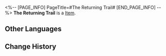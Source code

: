 <%-- [PAGE_INFO]
PageTitle=#The Returning Trail#
[END_PAGE_INFO] --%>
{{Item Infobox
|id          = 25
|image       = Item The Returning Trail.png
|type        = 
|invCategory = 
|rarity      = 3
|effect      = Traces from a past journey. Accumulate this to progress on the Path of Return.
|description = ''Tracks left behind by the Nameless. Follow its guidance to find your way back to Trailblaze's star rail.''
}}
'''The Returning Trail''' is a [[Item]].

==Other Languages==
{{Other Languages
|en   = The Returning Trail
|zhs  = 归程轨迹
|zht  = 歸程軌跡
|ja   = 帰還の軌跡
|ko   = 귀환 궤적
|es   = Trayectoria de regreso
|fr   = Rails du retour
|ru   = Траектория возвращения
|th   = รางหวนคืน
|vi   = Quỹ Đạo Trở Về
|de   = Rückkehrpfad
|id   = The Returning Trail
|pt   = A Trilha de Retorno
}}

==Change History==
{{Change History|2.0}}